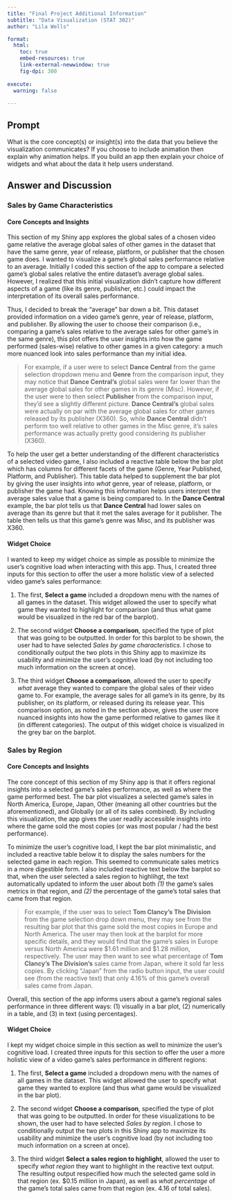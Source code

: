 ```yaml
---
title: "Final Project Additional Information"
subtitle: "Data Visualization (STAT 302)"
author: "Lila Wells"

format:
  html:
    toc: true
    embed-resources: true
    link-external-newwindow: true
    fig-dpi: 300
    
execute:
  warning: false
  
---
```


## Prompt

What is the core concept(s) or insight(s) into the data that you believe the visualization communicates? If you choose to include animation then explain why animation helps. If you build an app then explain your choice of widgets and what about the data it help users understand.

## Answer and Discussion

### Sales by Game Characteristics

#### Core Concepts and Insights
This section of my Shiny app explores the global sales of a chosen video game relative the average global sales of other games in the dataset that have the same genre, year of release, platform, or publisher that the chosen game does. I wanted to visualize a game's global sales performance relative to an average. Initially I coded this section of the app to compare a selected game's global sales relative the entire dataset's average global sales. However, I realized that this initial visualization didn't capture how different aspects of a game (like its genre, publisher, etc.) could impact the interpretation of its overall sales performance. 

Thus, I decided to break the "average" bar down a bit. This dataset provided information on a video game's genre, year of release, platform, and publisher. By allowing the user to choose their comparison (i.e., comparing a game's sales relative to the average sales for other game's in the same genre), this plot offers the user insights into how the game performed (sales-wise) relative to other games in a given category: a much more nuanced look into sales performance than my initial idea. 


> For example, if a user were to select **Dance Central** from the game selection dropdown menu and **Genre** from the comparison input, they may notice that **Dance Central's** global sales were far lower than the average global sales for other games in its genre (Misc). However, if the user were to then select **Publisher** from the comparison input, they'd see a slightly different picture. **Dance Central's** global sales were actually on par with the average global sales for other games released by its publisher (X360). So, while **Dance Central** didn't perform too well relative to other games in the Misc genre, it's sales performance was actually pretty good considering its publisher (X360). 


To help the user get a better understanding of the different characteristics of a selected video game, I also included a reactive table below the bar plot which has columns for different facets of the game (Genre, Year Published, Platform, and Publisher). This table data helped to supplement the bar plot by giving the user insights into *what* genre, year of release, platform, or publisher the game had. Knowing this information helps users interpret the average sales value that a game is being compared to. In the **Dance Central** example, the bar plot tells us that **Dance Central** had lower sales on average than its genre but that it met the sales average for it publisher. The table then tells us that this game's genre was Misc, and its publisher was X360. 

#### Widget Choice

I wanted to keep my widget choice as simple as possible to minimize the user's cognitive load when interacting with this app. Thus, I created three inputs for this section to offer the user a more holistic view of a selected video game's sales performance: 

1. The first, **Select a game** included a dropdown menu with the names of all games in the dataset. This widget allowed the user to specify what game they wanted to highlight for comparison (and thus what game would be visualized in the red bar of the barplot). 

2. The second widget **Choose a comparison**, specified the type of plot that was going to be outputted. In order for this barplot to be shown, the user had to have selected *Sales by game characteristics*. I chose to conditionally output the two plots in this Shiny app to maximize its usability and minimize the user's cognitive load (by not including too much information on the screen at once). 

3. The third widget **Choose a comparison**, allowed the user to specify *what* average they wanted to compare the global sales of their video game to. For example, the average sales for all game's in its genre, by its publisher, on its platform, or released during its release year. This comparison option, as noted in the section above, gives the user more nuanced insights into how the game performed relative to games like it (in different categories). The output of this widget choice is visualized in the grey bar on the barplot. 


### Sales by Region

#### Core Concepts and Insights

The core concept of this section of my Shiny app is that it offers regional insights into a selected game's sales performance, as well as where the game performed best. The bar plot visualizes a selected game's sales in North America, Europe, Japan, Other (meaning all other countries but the aforementioned), and Globally (or all of its sales combined). By including this visualization, the app gives the user readily accessible insights into where the game sold the most copies (or was most popular / had the best performance). 

To minimize the user's cognitive load, I kept the bar plot minimalistic, and included a reactive table below it to display the sales numbers for the selected game in each region. This seemed to communicate sales metrics in a more digestible form. I also included reactive text below the barplot so that, when the user selected a sales region to highlihgt, the text automatically updated to inform the user about both *(1)* the game's sales metrics in that region, and *(2)* the percentage of the game's total sales that came from that region. 

> For example, if the user was to select **Tom Clancy's The Division** from the game selection drop down menu, they may see from the resulting bar plot that this game sold the most copies in Europe and North America. The user may then look at the barplot for more specific details, and they would find that the game's sales in Europe versus North America were $1.61 million and $1.28 million, respectively. The user may then want to see what percentage of **Tom Clancy's The Division's** sales came from Japan, where it sold far less copies. By clicking "Japan" from the radio button input, the user could see (from the reactive text) that only 4.16% of this game's overall sales came from Japan. 

Overall, this section of the app informs users about a game's regional sales performance in three different ways: (1) visually in a bar plot, (2) numerically in a table, and (3) in text (using percentages). 


#### Widget Choice

I kept my widget choice simple in this section as well to minimize the user’s cognitive load. I created three inputs for this section to offer the user a more holistic view of a video game’s sales performance in different regions:

1. The first, **Select a game** included a dropdown menu with the names of all games in the dataset. This widget allowed the user to specify what game they wanted to explore (and thus what game would be visualized in the bar plot). 

2. The second widget **Choose a comparison**, specified the type of plot that was going to be outputted. In order for these visualizations to be shown, the user had to have selected *Sales by region*. I chose to conditionally output the two plots in this Shiny app to maximize its usability and minimize the user's cognitive load (by not including too much information on a screen at once). 

3. The third widget **Select a sales region to highlight**, allowed the user to specify *what region* they want to highlight in the reactive text output. The resulting output respecified how much the selected game sold in that region (ex. $0.15 million in Japan), as well as *what percentage* of the game's total sales came from that region (ex. 4.16 of total sales). 
